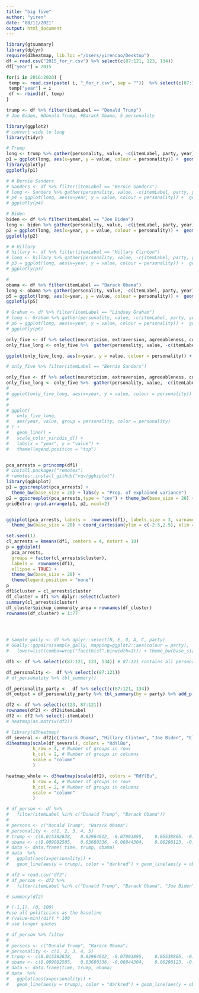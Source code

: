 ```yaml
---
title: "big five"
author: "yiren"
date: "08/11/2021"
output: html_document
---
```


```r
library(gtsummary)
library(dplyr)
require(d3heatmap, lib.loc ="/Users/yirencao/Desktop")
df = read.csv("2015_for_r.csv") %>% select(c(87:121, 123, 134)) 
df["year"] = 2015

for(i in 2016:2020) { 
 temp <- read.csv(paste( i, "_for_r.csv", sep = ""))  %>% select(c(87:121, 123, 134)) 
 temp["year"] = i
 df <- rbind(df, temp)
}

trump <- df %>% filter(itemLabel == "Donald Trump")
# Joe Biden, #Donald Trump, #Barack Obama, 5 personality
```

```r
library(ggplot2)
# convert wide to long
library(tidyr)

# Trump
long <- trump %>% gather(personality, value, -c(itemLabel, party, year))
p1 = ggplot(long, aes(x=year, y = value, colour = personality)) +  geom_line()
library(plotly)
ggplotly(p1)

```

```r
# # Bernie Sanders
# Sanders <- df %>% filter(itemLabel == "Bernie Sanders")
# long <- Sanders %>% gather(personality, value, -c(itemLabel, party, year))
# p4 = ggplot(long, aes(x=year, y = value, colour = personality)) +  geom_line()
# ggplotly(p4)
```


```r
# Biden
biden <- df %>% filter(itemLabel == "Joe Biden")
long <- biden %>% gather(personality, value, -c(itemLabel, party, year))
p2 = ggplot(long, aes(x=year, y = value, colour = personality)) +  geom_line()
ggplotly(p2)

```


```r
# # Hillary
# hillary <- df %>% filter(itemLabel == "Hillary Clinton")
# long <- hillary %>% gather(personality, value, -c(itemLabel, party, year))
# p3 = ggplot(long, aes(x=year, y = value, colour = personality)) +  geom_line()
# ggplotly(p3)
```


```r
# 
obama <- df %>% filter(itemLabel == "Barack Obama")
long <- obama %>% gather(personality, value, -c(itemLabel, party, year))
p5 = ggplot(long, aes(x=year, y = value, colour = personality)) +  geom_line()
ggplotly(p5)
```


```r
# Graham <- df %>% filter(itemLabel == "Lindsey Graham")
# long <- Graham %>% gather(personality, value, -c(itemLabel, party, year))
# p6 = ggplot(long, aes(x=year, y = value, colour = personality)) +  geom_line()
# ggplotly(p6)
```


```r
only_five <- df %>% select(neuroticism, extraversion, agreeableness, conscientiousness, openness, year, itemLabel) 
only_five_long <- only_five %>%  gather(personality, value, -c(itemLabel, year)) %>% filter(itemLabel %in% c("Barack Obama", "Hillary Clinton", "Joe Biden", "Elizabeth Warren", "Andrew Cuomo", "Donald Trump", "Lindsey Graham", "George W. Bush","Bernie Sanders"))

ggplot(only_five_long, aes(x=year, y = value, colour = personality)) +  geom_line() + facet_wrap(~itemLabel)

# only_five %>% filter(itemLabel == "Bernie Sanders")

```

```r
only_five <- df %>% select(neuroticism, extraversion, agreeableness, conscientiousness, openness, year, itemLabel) 
only_five_long <- only_five %>%  gather(personality, value, -c(itemLabel, year)) %>% filter(itemLabel %in% c("Barack Obama", "Hillary Clinton", "Joe Biden", "Elizabeth Warren", "Andrew Cuomo", "Donald Trump", "Lindsey Graham", "George W. Bush","Bernie Sanders"))
# 
# ggplot(only_five_long, aes(x=year, y = value, colour = personality)) +  geom_line() + facet_wrap(~itemLabel)
# 
# 
# ggplot(
#   only_five_long,
#   aes(year, value, group = personality, color = personality)
# ) +
#   geom_line() +
#   scale_color_viridis_d() +
#   labs(x = "year", y = "value") +
#   theme(legend.position = "top")


pca_arrests = princomp(df1)
# install.packages("remotes")
# remotes::install_github("vqv/ggbiplot")
library(ggbiplot)
p1 = ggscreeplot(pca_arrests) +
  theme_bw(base_size = 20) + labs(y = "Prop. of explained variance")
p2 = ggscreeplot(pca_arrests,type = "cev") + theme_bw(base_size = 20) + labs(y = " Cumulative prop. of explained variance")
gridExtra::grid.arrange(p1, p2, ncol=2)


ggbiplot(pca_arrests, labels =  rownames(df1), labels.size = 3, varname.size = 5) +
  theme_bw(base_size = 20) + coord_cartesian(ylim = c(-2.5,2.5), xlim = c(-2.5,2.5))

set.seed(1)
cl_arrests = kmeans(df1, centers = 4, nstart = 10)
p = ggbiplot(
  pca_arrests,
  groups = factor(cl_arrests$cluster),
  labels =  rownames(df1),
  ellipse = TRUE) + 
  theme_bw(base_size = 20) +
  theme(legend.position = "none")
p
df1$cluster = cl_arrests$cluster
df_cluster = df1 %>% dplyr::select(cluster)
summary(cl_arrests$cluster)
df_cluster$pickup_community_area = rownames(df_cluster)
rownames(df_cluster) = 1:77


 
```



```r
# sample_gally <- df %>% dplyr::select(N, E, O, A, C, party)
# GGally::ggpairs(sample_gally, mapping=ggplot2::aes(colour = party),
#   lower=list(combo=wrap("facethist",binwidth=1))) + theme_bw(base_size = 22)
```

```r
df1 <- df %>% select(c(87:121, 123, 134)) # 87:121 contains all personalities, 123 is name, 134 is party

df_personality <-  df %>% select(c(87:121))
# df_personality %>% tbl_summary()
```

```r
df_personality_party <-  df %>% select(c(87:121, 134))
df_output = df_personality_party %>% tbl_summary(by = party) %>% add_p()

```


```r
df2 <- df %>% select(c(123, 87:121))
rownames(df2) <- df2$itemLabel
df2 <- df2 %>% select(-itemLabel)
# heatmap(as.matrix(df2))


```


```r
# library(d3heatmap)
df_several <- df2[c("Barack Obama", "Hillary Clinton", "Joe Biden", "Elizabeth Warren", "Andrew Cuomo", "Donald Trump", "Lindsey Graham", "George W. Bush"),]
d3heatmap(scale(df_several), colors = "RdYlBu",
          k_row = 4, # Number of groups in rows
          k_col = 2, # Number of groups in columns
          scale = "column"
          )
```


```r

heatmap_whole <- d3heatmap(scale(df2), colors = "RdYlBu",
          k_row = 4, # Number of groups in rows
          k_col = 2, # Number of groups in columns
          scale = "column"
          )
```


```r
# df_person <- df %>%
#   filter(itemLabel %in% c("Donald Trump", "Barack Obama")) 
# 
# persons <- c("Donald Trump", "Barack Obama")
# personality <- c(1, 2, 3, 4, 5)
# trump <- c(0.015382638,	0.02964612,	-0.07001895,	0.05538805,	-0.01703972	)
# obama <- c(0.009082505,	0.03680336,	-0.06844304,	0.06290123,	-0.01105373)
# data <- data.frame( time, trump, obama)
# data  %>%
#   ggplot(aes(x=personality)) + 
#   geom_line(aes(y = trump), color = "darkred") + geom_line(aes(y = obama), color="steelblue") 

```







```r
# df2 = read.csv("df2")
# df_person <- df2 %>%
#   filter(itemLabel %in% c("Donald Trump", "Barack Obama", "Joe Biden", "Hillary Clinton")) 
```
```r
# summary(df2)

# (-1,1), (0, 100)
#use all politicians as the baseline
# (value-min)/diff * 100
# use longer quotes
```



```r
# df_person %>% filter
# 
# persons <- c("Donald Trump", "Barack Obama")
# personality <- c(1, 2, 3, 4, 5)
# trump <- c(0.015382638,	0.02964612,	-0.07001895,	0.05538805,	-0.01703972	)
# obama <- c(0.009082505,	0.03680336,	-0.06844304,	0.06290123,	-0.01105373)
# data <- data.frame(time, trump, obama)
# data  %>%
#   ggplot(aes(x=personality)) + 
#   geom_line(aes(y = trump), color = "darkred") + geom_line(aes(y = obama), color="steelblue") 

```





